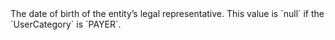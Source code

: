   
<ParamField body="LegalRepresentativeBirthday" type="timestamp" >     
The date of birth of the entity’s legal representative.  
This value is `null` if the `UserCategory` is `PAYER`.  
</ParamField>